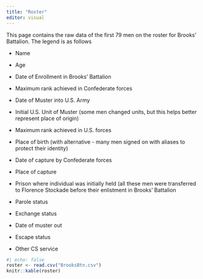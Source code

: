 ```yaml
---
title: "Roster"
editor: visual
---
```


This page contains the raw data of the first 79 men on the roster for Brooks' Battalion. The legend is as follows

-   Name

-   Age

-   Date of Enrollment in Brooks' Battalion

-   Maximum rank achieved in Confederate forces

-   Date of Muster into U.S. Army

-   Initial U.S. Unit of Muster (some men changed units, but this helps better represent place of origin)

-   Maximum rank achieved in U.S. forces

-   Place of birth (with alternative - many men signed on with aliases to protect their identity)

-   Date of capture by Confederate forces

-   Place of capture

-   Prison where individual was initially held (all these men were transferred to Florence Stockade before their enlistment in Brooks' Battalion

-   Parole status

-   Exchange status

-   Date of muster out

-   Escape status

-   Other CS service

```r
#| echo: false
roster <- read.csv("BrooksBtn.csv")
knitr::kable(roster)
```
